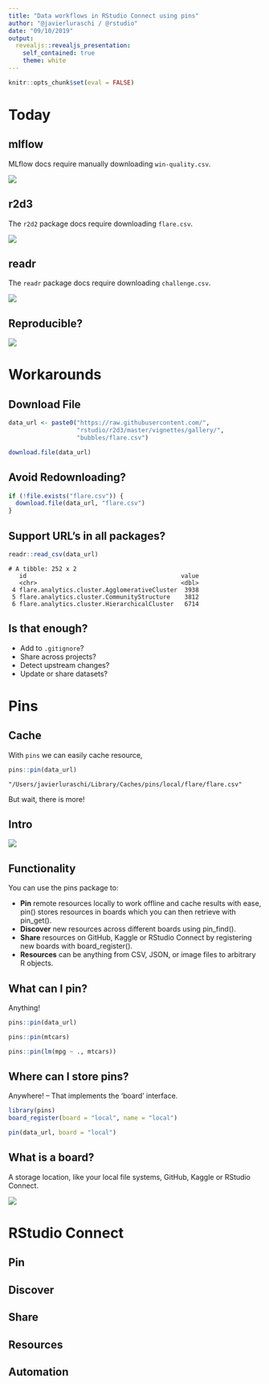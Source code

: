 ```yaml
---
title: "Data workflows in RStudio Connect using pins"
author: "@javierluraschi / @rstudio"
date: "09/10/2019"
output:
  revealjs::revealjs_presentation:
    self_contained: true
    theme: white
---
```


```r
knitr::opts_chunk$set(eval = FALSE)
```

# Today

## mlflow

MLflow docs require manually downloading `win-quality.csv`.

![](images/today-mlflow.png)

## r2d3

The `r2d2` package docs require downloading `flare.csv`.

![](images/today-r2d3.png)

## readr

The `readr` package docs require downloading `challenge.csv`.

![](images/today-readr.png)

## Reproducible?

![](images/today-reproducuble.jpg)

# Workarounds

## Download File

```r
data_url <- paste0("https://raw.githubusercontent.com/",
                   "rstudio/r2d3/master/vignettes/gallery/",
                   "bubbles/flare.csv")

download.file(data_url)
```

## Avoid Redownloading?

```r
if (!file.exists("flare.csv")) {
  download.file(data_url, "flare.csv")
}
```

## Support URL's in all packages?

```r
readr::read_csv(data_url)
```
```
# A tibble: 252 x 2
   id                                           value
   <chr>                                        <dbl>
 4 flare.analytics.cluster.AgglomerativeCluster  3938
 5 flare.analytics.cluster.CommunityStructure    3812
 6 flare.analytics.cluster.HierarchicalCluster   6714
 ```

## Is that enough?

- Add to `.gitignore`?
- Share across projects?
- Detect upstream changes?
- Update or share datasets?

# Pins

## Cache

With `pins` we can easily cache resource,

```r
pins::pin(data_url)
```
```
"/Users/javierluraschi/Library/Caches/pins/local/flare/flare.csv"
```

But wait, there is more!

## Intro

![](images/pins-blog.png)

## Functionality

You can use the pins package to:

- **Pin** remote resources locally to work offline and cache results with ease, pin() stores resources in boards which you can then retrieve with pin_get().
- **Discover** new resources across different boards using pin_find().
- **Share** resources on GitHub, Kaggle or RStudio Connect by registering new boards with board_register().
- **Resources** can be anything from CSV, JSON, or image files to arbitrary R objects.

## What can I pin?

Anything!

```r
pins::pin(data_url)
```

```r
pins::pin(mtcars)
```

```r
pins::pin(lm(mpg ~ ., mtcars))
```

## Where can I store pins?

Anywhere! -- That implements the 'board' interface.

```r
library(pins)
board_register(board = "local", name = "local")

pin(data_url, board = "local")
```

## What is a board?

A storage location, like your local file systems, GitHub, Kaggle or RStudio Connect.

![](images/pins-board-interface.png)

# RStudio Connect

## Pin

## Discover

## Share

## Resources

## Automation


